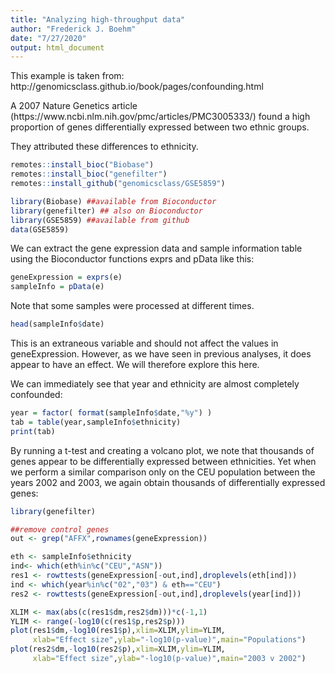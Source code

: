 ```yaml
---
title: "Analyzing high-throughput data"
author: "Frederick J. Boehm"
date: "7/27/2020"
output: html_document
---
```


This example is taken from: http://genomicsclass.github.io/book/pages/confounding.html

A 2007 Nature Genetics article (https://www.ncbi.nlm.nih.gov/pmc/articles/PMC3005333/) 
found a high proportion of genes differentially expressed between two ethnic groups. 

They attributed these differences to ethnicity. 



```r
remotes::install_bioc("Biobase")
remotes::install_bioc("genefilter")
remotes::install_github("genomicsclass/GSE5859")
```



```r
library(Biobase) ##available from Bioconductor
library(genefilter) ## also on Bioconductor
library(GSE5859) ##available from github
data(GSE5859)
```

We can extract the gene expression data and sample information table using the Bioconductor functions exprs and pData like this:

```r
geneExpression = exprs(e)
sampleInfo = pData(e)
```


Note that some samples were processed at different times.

```r
head(sampleInfo$date)
```

This is an extraneous variable and should not affect the values in geneExpression. However, as we have seen in previous analyses, it does appear to have an effect. We will therefore explore this here.

We can immediately see that year and ethnicity are almost completely confounded:


```r
year = factor( format(sampleInfo$date,"%y") )
tab = table(year,sampleInfo$ethnicity)
print(tab)
```

By running a t-test and creating a volcano plot, we note that thousands of genes appear to be differentially expressed between ethnicities. Yet when we perform a similar comparison only on the CEU population between the years 2002 and 2003, we again obtain thousands of differentially expressed genes:

```r
library(genefilter)

##remove control genes
out <- grep("AFFX",rownames(geneExpression))

eth <- sampleInfo$ethnicity
ind<- which(eth%in%c("CEU","ASN"))
res1 <- rowttests(geneExpression[-out,ind],droplevels(eth[ind]))
ind <- which(year%in%c("02","03") & eth=="CEU")
res2 <- rowttests(geneExpression[-out,ind],droplevels(year[ind]))

XLIM <- max(abs(c(res1$dm,res2$dm)))*c(-1,1)
YLIM <- range(-log10(c(res1$p,res2$p)))
plot(res1$dm,-log10(res1$p),xlim=XLIM,ylim=YLIM,
     xlab="Effect size",ylab="-log10(p-value)",main="Populations")
plot(res2$dm,-log10(res2$p),xlim=XLIM,ylim=YLIM,
     xlab="Effect size",ylab="-log10(p-value)",main="2003 v 2002")
```


